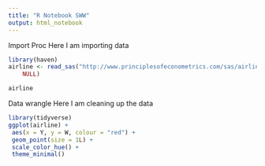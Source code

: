 ```yaml
---
title: "R Notebook SWW"
output: html_notebook
---
```


Import Proc
Here I am importing data

```r
library(haven)
airline <- read_sas("http://www.principlesofeconometrics.com/sas/airline.sas7bdat", 
    NULL)

airline
```

Data wrangle
Here I am cleaning up the data

```r
library(tidyverse)
ggplot(airline) +
 aes(x = Y, y = W, colour = "red") +
 geom_point(size = 1L) +
 scale_color_hue() +
 theme_minimal()
```



